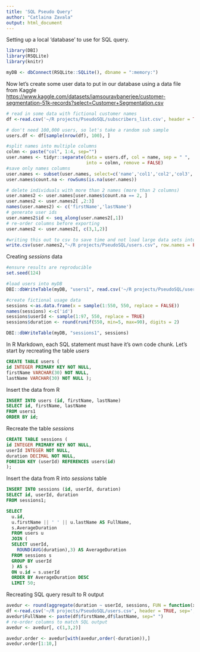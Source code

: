 ```yaml
---
title: 'SQL Pseudo Query'
author: "Catlaina Zavala"
output: html_document
---
```


Setting up a local 'database' to use for SQL query.

```r

library(DBI)
library(RSQLite)
library(knitr)

myDB <- dbConnect(RSQLite::SQLite(), dbname = ":memory:")

```

Now let's create some user data to put in our database using a data file from Kaggle
<https://www.kaggle.com/datasets/iamsouravbanerjee/customer-segmentation-51k-records?select=Customer+Segmentation.csv>

```r

# read in some data with fictional customer names 
df <-read.csv('~/R projects/PseudoSQL/subscribers_list.csv', header = TRUE, sep=',')

# don't need 100,000 users, so let's take a random sub sample
users.df <- df[sample(nrow(df), 100), ]

#split names into multiple columns 
colmn <- paste("col", 1:4, sep="")
user.names <- tidyr::separate(data = users.df, col = name, sep = " ", 
                              into = colmn, remove = FALSE)
#save only names columns 
user.names <- subset(user.names, select=c('name','col1','col2','col3','col4'))
user.names$count.na <- rowSums(is.na(user.names))

# delete individuals with more than 2 names (more than 2 columns) 
user.names2 <- user.names[user.names$count.na == 2, ]
user.names2 <- user.names2[ ,2:3]
names(user.names2) <- c('firstName','lastName')
# generate user ids 
user.names2$id <- seq_along(user.names2[,1])
# re-order columns before exporting
user.names2 <- user.names2[, c(3,1,2)]

#writing this out to csv to save time and not load large data sets into memory
write.csv(user.names2,"~/R projects/PseudoSQL/users.csv", row.names = FALSE)

```

Creating *sessions* data 

```r

#ensure results are reproducible 
set.seed(124) 

#load users into myDB
DBI::dbWriteTable(myDB, "users1", read.csv('~/R projects/PseudoSQL/users.csv', header = TRUE, sep=','))

#create fictional usage data
sessions <-as.data.frame(x = sample(1:550, 550, replace = FALSE))
names(sessions) <-c('id')
sessions$userId <- sample(1:97, 550, replace = TRUE)
sessions$duration <- round(runif(550, min=5, max=90), digits = 2)

DBI::dbWriteTable(myDB, "sessions1", sessions)

```

In R Markdown, each SQL statement must have it's own code chunk.
Let's start by recreating the table *users*

```sql

CREATE TABLE users (
id INTEGER PRIMARY KEY NOT NULL,
firstName VARCHAR(30) NOT NULL,
lastName VARCHAR(30) NOT NULL );

```

Insert the data from R
```sql

INSERT INTO users (id, firstName, lastName)
SELECT id, firstName, lastName
FROM users1
ORDER BY id;

```

Recreate the table *sessions*
```sql

CREATE TABLE sessions (
id INTEGER PRIMARY KEY NOT NULL,
userId INTEGER NOT NULL, 
duration DECIMAL NOT NULL, 
FOREIGN KEY (userId) REFERENCES users(id)
);

```

Insert the data from R into *sessions* table
```sql

INSERT INTO sessions (id, userId, duration)
SELECT id, userId, duration
FROM sessions1;

```

```sql

SELECT
  u.id,
  u.firstName || ' ' || u.lastName AS FullName,
  s.AverageDuration
  FROM users u
  JOIN (
  SELECT userId, 
    ROUND(AVG(duration),3) AS AverageDuration
  FROM sessions s
  GROUP BY userId
  ) AS s
  ON u.id = s.userId
  ORDER BY AverageDuration DESC
  LIMIT 50;

```

Recreating SQL query result to R output
```r

avedur <- round(aggregate(duration ~ userId, sessions, FUN = function(x){mean(x)}),digits=3)
df <-read.csv('~/R projects/PseudoSQL/users.csv', header = TRUE, sep=',')
avedur$FullName <- paste(df$firstName,df$lastName, sep=" ")
# re-order columns to match SQL output
avedur <- avedur[, c(1,3,2)]

avedur.order <- avedur[with(avedur,order(-duration)),]
avedur.order[1:10,]

```

